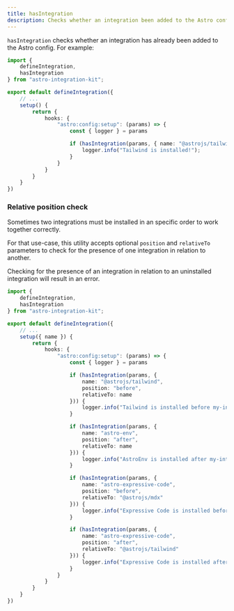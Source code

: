 ```yaml
---
title: hasIntegration
description: Checks whether an integration been added to the Astro config.
---
```


`hasIntegration` checks whether an integration has already been added to the Astro config. For example:

```ts title="my-integration/index.ts" {3,14}
import {
	defineIntegration,
	hasIntegration
} from "astro-integration-kit";

export default defineIntegration({
	// ...
	setup() {
		return {
			hooks: {
				"astro:config:setup": (params) => {
					const { logger } = params

					if (hasIntegration(params, { name: "@astrojs/tailwind" })) {
						logger.info("Tailwind is installed!");
					}
				}
			}
		}
	}
})
```

### Relative position check

Sometimes two integrations must be installed in an specific order to work together correctly.

For that use-case, this utility accepts optional `position` and `relativeTo` parameters to check for the presence of one integration in relation to another.

Checking for the presence of an integration in relation to an uninstalled integration will result in an error.

```ts title="my-integration/index.ts" {15-17,23-25,31-33,39-41}
import {
	defineIntegration,
	hasIntegration
} from "astro-integration-kit";

export default defineIntegration({
	// ...
	setup({ name }) {
		return {
			hooks: {
				"astro:config:setup": (params) => {
					const { logger } = params

					if (hasIntegration(params, {
						name: "@astrojs/tailwind",
						position: "before",
						relativeTo: name
					})) {
						logger.info("Tailwind is installed before my-integration");
					}

					if (hasIntegration(params, {
						name: "astro-env",
						position: "after",
						relativeTo: name
					})) {
						logger.info("AstroEnv is installed after my-integration");
					}

					if (hasIntegration(params, {
						name: "astro-expressive-code",
						position: "before",
						relativeTo: "@astrojs/mdx"
					})) {
						logger.info("Expressive Code is installed before MDX");
					}

					if (hasIntegration(params, {
						name: "astro-expressive-code",
						position: "after",
						relativeTo: "@astrojs/tailwind"
					})) {
						logger.info("Expressive Code is installed after Tailwind");
					}
				}
			}
		}
	}
})
```
